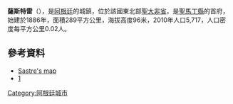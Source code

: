 {{Coord|31|45|S|61|50|W|display=title}}

'''薩斯特雷'''（{{lang-es|Sastre y Ortiz}}），是[[阿根廷|阿根廷]]的城鎮，位於該國東北部[[聖大非省|聖大非省]]，是[[聖馬丁縣_(聖大非省)|聖馬丁縣]]的首府，始建於1886年，面積289平方公里，海拔高度96米，2010年人口5,717，人口密度每平方公里0.02人。

==參考資料==
*[http://maps.google.com.ar/?ie=UTF8&ll=-31.776045,-61.837234&spn=0.267346,0.441513&z=11 Sastre's map]
*[http://es.wikipedia.org/wiki/Sastre_y_Ortiz_%28Santa_Fe%29]

{{Argentina-geo-stub}}
[[Category:阿根廷城市|Category:阿根廷城市]]